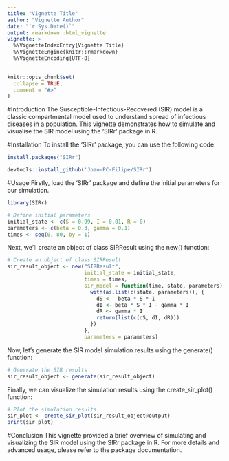 ```yaml
---
title: "Vignette Title"
author: "Vignette Author"
date: "`r Sys.Date()`"
output: rmarkdown::html_vignette
vignette: >
  %\VignetteIndexEntry{Vignette Title}
  %\VignetteEngine{knitr::rmarkdown}
  %\VignetteEncoding{UTF-8}
---
```


```r
knitr::opts_chunk$set(
  collapse = TRUE,
  comment = "#>"
)
```

#Introduction
The Susceptible-Infectious-Recovered (SIR) model is a classic compartmental model used to understand spread of infectious diseases in a population. This vignette demonstrates how to simulate and visualise the SIR model using the 'SIRr' package in R.

#Installation
To install the 'SIRr' package, you can use the following code:

```r
install.packages("SIRr")

devtools::install_github('Joao-PC-Filipe/SIRr')

```

#Usage
Firstly, load the 'SIRr' package and define the initial parameters for our simulation.

```r
library(SIRr)

# Define initial parameters
initial_state <- c(S = 0.99, I = 0.01, R = 0)
parameters <- c(beta = 0.3, gamma = 0.1)
times <- seq(0, 80, by = 1)

```

Next, we'll create an object of class SIRResult using the new() function:

```r

# Create an object of class SIRResult
sir_result_object <- new("SIRResult",
                         initial_state = initial_state,
                         times = times,
                         sir_model = function(time, state, parameters) {
                           with(as.list(c(state, parameters)), {
                             dS <- -beta * S * I
                             dI <- beta * S * I - gamma * I
                             dR <- gamma * I
                             return(list(c(dS, dI, dR)))
                           })
                         },
                         parameters = parameters)

```


Now, let's generate the SIR model simulation results using the generate() function:

```r

# Generate the SIR results
sir_result_object <- generate(sir_result_object)

```


Finally, we can visualize the simulation results using the create_sir_plot() function:

```r
# Plot the simulation results
sir_plot <- create_sir_plot(sir_result_object@output)
print(sir_plot)

```

#Conclusion
This vignette provided a brief overview of simulating and visualizing the SIR model using the SIRr package in R. For more details and advanced usage, please refer to the package documentation.







